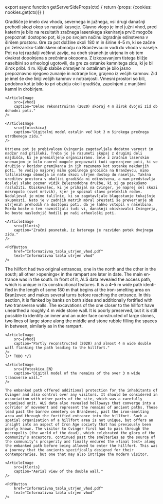 

export async function getServerSideProps(ctx) {
    return {props: {cookies: nookies.get(ctx)}}
}

<Article title="Utrjen vhod" lang="si" ssrLang={props.cookies.lang}>
    Gradišče je imelo dva vhoda, severnega in južnega, vsi drugi današnji prehodi skozi okop so nastali kasneje. Glavno vlogo je imel južni vhod, pred katerim je bilo na rezultatih zračnega laserskega skeniranja prvič mogoče prepoznati dostopno pot, ki je po svojem načinu izgradnje edinstvena v širšem prostoru. Gre za pot dolžine okoli 180 m in širine 4–5 m, ki se začne pri železarsko-talilniškem območju na Branževcu in vodi do vhoda v naselje. Pot na tej razdalji večkrat zavije, na obeh straneh je utrjena in ob tem dvakrat dopolnjena s prečnima okopoma. Z izkopavanjem tistega bližje naselbini so arheologi ugotovili, da gre za ostanke kamnitega zidu, ki je bil širok pribl. 4 m. Kljub slabše ohranjenim ostalinam je bilo jasno prepoznavno njegovo zunanje in notranje lice, grajeno iz večjih kamnov. Zid je imel še dve liniji večjih kamnov v notranjosti. Vmesni prostori so bili, podobno kot je bilo to pri obzidju okoli gradišča, zapolnjeni z manjšimi kamni in drobirjem.

    <ArticleImage
        src={vhod}
        caption="Delno rekonstruiran (2020) skoraj 4 m širok dvojni zid ob dohodni poti."
    />

    <ArticleImage
        src={fotoskica}
        caption="Digitalni model ostalin več kot 3 m širokega prečnega utrdbenega zidu."
    />

    Utrjena pot je prebivalcem Cvingerja zagotavljala dodatno varnost in nadzor nad prišleki. Treba jo je razumeti skupaj z drugimi deli najdišča, ki je premišljeno organizirano. Šele z zračnim laserskim snemanjem je bilo namreč mogoče prepoznati tudi ugreznjene poti, ki se družijo v koridor premikanja in jih razumemo kot ostanke nekdanjih poti. Te vodijo najprej mimo gomilnega grobišča na Branževcu, mimo talilniškega območja in nato skozi utrjen dostop do naselja. Takšna ureditev prostora v okolici gradišča ni edinstvena, a nam predstavlja doslej slabo poznan vidik železnodobne družbe, ki si ga poskušamo razložiti. Obiskovalec, ki je prihajal na Cvinger, je naprej šel skozi nekropolo (svet mrtvih), kjer je spoznal slavo preteklih rodov. Nadaljeval je mimo talilnic, ki so zagotavljale blagostanje tukajšnje skupnosti. Nato je v zadnjih metrih moral prestati še preverjanje ob utrjenih prehodih na dostopni poti, da je lahko vstopil v naselbino. Morda boste o tem razmišljali tudi vi, današnji obiskovalci Cvingerja, ko boste naslednjič hodili po naši arheološki poti.    

    <ArticleImage
        src={tloris}
        caption="Zračni posnetek, iz katerega je razviden potek dvojnega zidu."
    />

    <PdfButton
        href="Informativna_tabla_utrjen_vhod.pdf"
        text="Informativna tabla utrjen vhod"
    />
</Article>

<Article title="The fortified entrance" lang="en" ssrLang={props.cookies.lang}>
    The hillfort had two original entrances, one in the north and the other in the south; all other »openings« in the rampart are later in date. The main entrance was in the south. In front of it, ALS data revealed the access path, which is unique in its constructional features. It is a 4–5 m wide path identified in the length of some 180 m that begins at the iron-smelting area on Branževec and makes several turns before reaching the entrance. In this section, it is flanked by banks on both sides and additionally fortified with two transverse walls. The excavations of the one closer to the hillfort have unearthed a roughly 4 m wide stone wall. It is poorly preserved, but it is still possible to identify an inner and an outer face constructed of large stones, two lines of large stone along the middle and stone rubble filling the spaces in between, similarly as in the rampart. 

    <ArticleImage
        src={vhod}
        caption="Partly reconstructed (2020) and almost 4 m wide double wall flanking the path leading to the hillfort."
    />
    {/* TODO */}

    <ArticleImage
        src={fotoskica_EN}
        caption="Digital model of the remains of the over 3 m wide transverse wall."
    />

    The embanked path offered additional protection for the inhabitants of Cvinger and also control over any visitors. It should be considered in association with other parts of the site, which was a carefully organised unit. ALS data also revealed holloways that converge into a corridor of movement and represent the remains of ancient paths. These lead past the barrow cemetery on Branževec, past the iron-smelting area and through the fortified entrance into the hillfort. Such a spatial organisation of a hillfort area is not unique, but offers an insight into an aspect of Iron Age society that has previously been poorly known. The visitor to Cvinger first had to pass through the necropolis (the world of the dead), which celebrated the glory of the community’s ancestors, continued past the smelteries as the source of the community’s prosperity and finally endured the »final test« along the embanked path before being allowed to enter the hillfort. This was a journey that the ancients specifically designed for their contemporaries, but one that may also intrigue the modern visitor.

    <ArticleImage
        src={tloris}
        caption="Aerial view of the double wall."
    />

    <PdfButton
        href="Informativna_tabla_utrjen_vhod.pdf"
        text="Informativna tabla utrjen vhod"
    />
</Article>